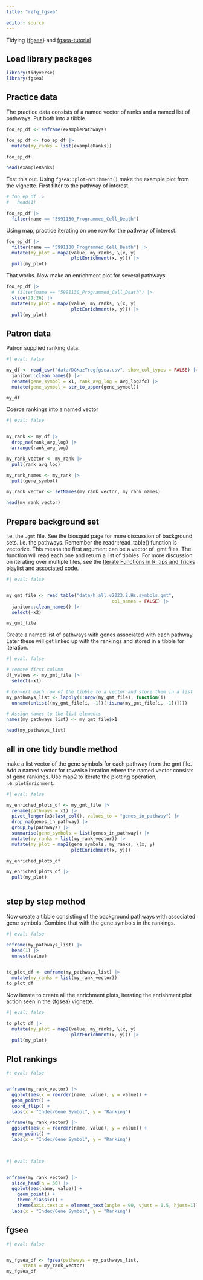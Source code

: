 ```yaml
---
title: "refq_fgsea"

editor: source
---
```


Tidying {[fgsea](https://bioconductor.org/packages/release/bioc/vignettes/fgsea/inst/doc/fgsea-tutorial.html)} and [fgsea-tutorial](https://biostatsquid.com/fgsea-tutorial-gsea/)

## Load library packages

```r
library(tidyverse)
library(fgsea)
```

## Practice data

The practice data consists of a named vector of ranks and a named list of pathways.  Put both into a tibble.

```r
foo_ep_df <- enframe(examplePathways) 

foo_ep_df <- foo_ep_df |> 
  mutate(my_ranks = list(exampleRanks))

foo_ep_df
```


```r
head(exampleRanks)
```


Test this out.  Using `fgsea::plotEnrichment()` make the example plot from the vignette.  First filter to the pathway of interest.

```r
# foo_ep_df |> 
#   head(1)

foo_ep_df |> 
  filter(name == "5991130_Programmed_Cell_Death") 
```

Using map, practice iterating on one row for the pathway of interest.

```r
foo_ep_df |> 
  filter(name == "5991130_Programmed_Cell_Death") |> 
  mutate(my_plot = map2(value, my_ranks, \(x, y) 
                        plotEnrichment(x, y))) |> 
  pull(my_plot)
```

That works.  Now make an enrichment plot for several pathways.

```r
foo_ep_df |> 
  # filter(name == "5991130_Programmed_Cell_Death") |> 
  slice(21:26) |> 
  mutate(my_plot = map2(value, my_ranks, \(x, y) 
                        plotEnrichment(x, y))) |> 
  pull(my_plot)
```

## Patron data

Patron supplied ranking data.

```r
#| eval: false

my_df <- read_csv("data/DGKazTregfgsea.csv", show_col_types = FALSE) |> 
  janitor::clean_names() |> 
  rename(gene_symbol = x1, rank_avg_log = avg_log2fc) |> 
  mutate(gene_symbol = str_to_upper(gene_symbol))

my_df
```

Coerce rankings into a named vector

```r
#| eval: false


my_rank <- my_df |> 
  drop_na(rank_avg_log) |> 
  arrange(rank_avg_log)

my_rank_vector <- my_rank |> 
  pull(rank_avg_log)

my_rank_names <- my_rank |> 
  pull(gene_symbol)

my_rank_vector <- setNames(my_rank_vector, my_rank_names)

head(my_rank_vector)
```

## Prepare background set

i.e. the `.gmt` file.  See the biosquid page for more discussion of background sets.  i.e. the pathways.  Remember the readr::read_table() function is vectorize.  This means the first argument can be a vector of .gmt files.  The function will read each one and return a list of tibbles.  For more discussion on iterating over multiple files, see the [Iterate Functions in R: tips and Tricks](https://www.youtube.com/watch?v=PrUnbYlC1kY&list=PLIUcX1JrVUNWW7RgPh9ysmJM3mBpIAlYG) playlist and [associated code](https://github.com/libjohn/workshop_rfun_iterate).

```r
#| eval: false


my_gmt_file <- read_table("data/h.all.v2023.2.Hs.symbols.gmt", 
                                       col_names = FALSE) |> 
  janitor::clean_names() |> 
  select(-x2)

my_gmt_file
```


Create a named list of pathways with genes associated with each pathway.   Later these will get linked up with the rankings and stored in a tibble for iteration.

```r
#| eval: false

# remove first column
df_values <- my_gmt_file |> 
  select(-x1)

# Convert each row of the tibble to a vector and store them in a list
my_pathways_list <- lapply(1:nrow(my_gmt_file), function(i) 
  unname(unlist((my_gmt_file[i, -1])[!is.na(my_gmt_file[i, -1])])))

# Assign names to the list elements
names(my_pathways_list) <- my_gmt_file$x1

head(my_pathways_list)
```

## all in one tidy bundle method

make a list vector of the gene symbols for each pathway from the gmt file.  Add a named vector for rowwise iteration where the named vector consists of gene rankings.  Use map2 to iterate the plotting operation, i.e. `plotEnrichment`.

```r
#| eval: false

my_enriched_plots_df <- my_gmt_file |> 
  rename(pathways = x1) |> 
  pivot_longer(x3:last_col(), values_to = "genes_in_pathway") |> 
  drop_na(genes_in_pathway) |> 
  group_by(pathways) |> 
  summarise(gene_symbols = list(genes_in_pathway)) |> 
  mutate(my_ranks = list(my_rank_vector)) |> 
  mutate(my_plot = map2(gene_symbols, my_ranks, \(x, y) 
                        plotEnrichment(x, y)))

my_enriched_plots_df

my_enriched_plots_df |> 
  pull(my_plot)
  
```



## step by step method

Now create a tibble consisting of the background pathways with associated gene symbols.  Combine that with the gene symbols in the rankings.

```r
#| eval: false

enframe(my_pathways_list) |> 
  head(1) |> 
  unnest(value)


to_plot_df <- enframe(my_pathways_list) |> 
  mutate(my_ranks = list(my_rank_vector))
to_plot_df
```

Now iterate to create all the enrichment plots, iterating the enrishment plot action seen in the {fgsea} vignette.

```r
#| eval: false

to_plot_df |> 
  mutate(my_plot = map2(value, my_ranks, \(x, y) 
                        plotEnrichment(x, y))) |> 
  pull(my_plot)
```


## Plot rankings

```r
#: eval: false


enframe(my_rank_vector) |> 
  ggplot(aes(x = reorder(name, value), y = value)) +
  geom_point() +
  coord_flip() +
  labs(x = "Index/Gene Symbol", y = "Ranking")

enframe(my_rank_vector) |> 
  ggplot(aes(x = reorder(name, value), y = value)) +
  geom_point() +
  labs(x = "Index/Gene Symbol", y = "Ranking")

 
```

```r
#| eval: false


enframe(my_rank_vector) |> 
  slice_head(n = 50) |> 
  ggplot(aes(name, value)) + 
	geom_point() +
	theme_classic() + 
	theme(axis.text.x = element_text(angle = 90, vjust = 0.5, hjust=1)) +
  labs(x = "Index/Gene Symbol", y = "Ranking")
```

## fgsea

```r
#| eval: false


my_fgsea_df <- fgsea(pathways = my_pathways_list,
      stats = my_rank_vector)
my_fgsea_df
```



